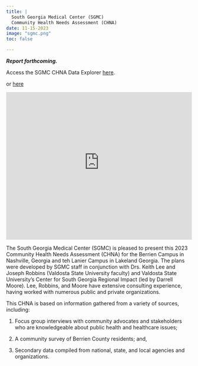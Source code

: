 ```yaml
---
title: | 
  South Georgia Medical Center (SGMC) 
  Community Health Needs Assessment (CHNA)
date: 11-15-2023
image: "sgmc.png"
toc: false

---
```


***Report forthcoming.***

Access the SGMC CHNA Data Explorer [here](shiny_sgmc.qmd).

or [here](https://k9sfya-keith-lee.shinyapps.io/sgmc/)

<iframe height="400" width="100%" frameborder="no" src="https://k9sfya-keith-lee.shinyapps.io/sgmc/"> </iframe>

The South Georgia Medical Center (SGMC) is pleased to present this 2023 Community Health Needs Assessment (CHNA) for the Berrien Campus in Nashville, Georgia and teh Lanier Campus in Lakeland Georgia. The plans were developed by SGMC staff in conjunction with Drs. Keith Lee and Joseph Robbins (Valdosta State University faculty) and Valdosta State University's Center for South Georgia Regional Impact (led by Darrell Moore). Lee, Robbins, and Moore have extensive consulting experience, having worked with numerous public and private organizations. 

This CHNA is based on information gathered from a variety of sources, including:   

1. Focus group interviews with community advocates and stakeholders who are knowledgeable about public health and healthcare issues;   

2. A community survey of Berrien County residents; and,   

3. Secondary data compiled from national, state, and local agencies and organizations. 